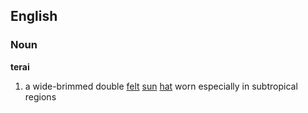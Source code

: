 ==English==
===Noun===
'''terai'''

#a wide-brimmed double [[felt]] [[sun]] [[hat]] worn especially in subtropical regions